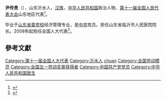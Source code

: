 '''尹传贵'''（{{bd|1956年||}}），山东沂水人，[[汉族|汉族]]，[[中华人民共和国|中华人民共和国]]政治人物、[[第十一届全国人民代表大会|第十一届全国人民代表大会]]山东地区代表<ref>{{cite web|author=新华网|title=第十一届全国人大代表|url=http://news.xinhuanet.com/ziliao/2008-03/03/content_7708230.htm?node=36628|publisher=新华网|accessdate=2014-01-07|archive-date=2014-01-10|archive-url=https://web.archive.org/web/20140110211415/http://news.xinhuanet.com/ziliao/2008-03/03/content_7708230.htm?node=36628|dead-url=no}}</ref>。

毕业于[[山东省委党校|山东省委党校]]经济管理专业，是[[中共|中共]]党员。担任山东省临沂市人民医院院长。2008年起担任全国人大代表<ref>{{cite news|title=全国人大代表信息-尹传贵|url= http://210.82.31.1:8084/delegate/viewDelegate.action?dbid=111229|accessdate=2013-04-05|newspaper=全国人大网|archive-url=https://web.archive.org/web/20140424083706/http://www.npc.gov.cn/delegate/viewDelegate.action?dbid=111229|archive-date=2014-04-24|dead-url=yes}}</ref>。

==參考文獻==
{{reflist}}

{{DEFAULTSORT:yin chuangui}}
[[Category:第十一届全国人大代表|Category:第十一届全国人大代表]]
[[Category:沂水人|Category:沂水人]]
[[Category:尹姓|chuan]]
[[Category:全国劳动模范|Category:全国劳动模范]]
[[Category:全国五一劳动奖章获得者|Category:全国五一劳动奖章获得者]]
[[Category:中国共产党党员|Category:中国共产党党员]]
[[Category:中华人民共和国医生|Category:中华人民共和国医生]]
{{china-bio-stub}}